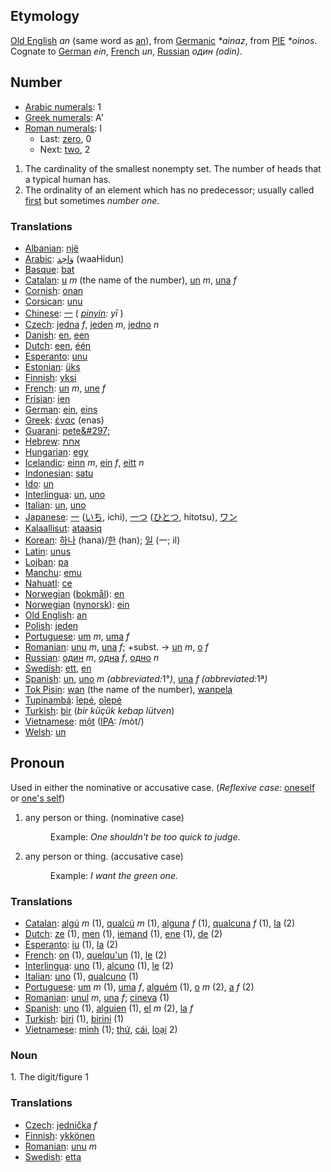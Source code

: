 == Etymology ==

[[Old English]] ''an'' (same word as [[an]]), from [[Germanic]] ''*ainaz'', from [[w:Proto-Indo-European|PIE]] ''*oinos''. Cognate to [[German]] ''ein'', [[French]] ''un'', [[Russian]] ''один'' ''(odin)''.



== Number ==
*[[w:Arabic Numerals|Arabic numerals]]: 1
*[[w:Greek numerals|Greek numerals]]: A'
*[[w:Roman numerals|Roman numerals]]: I
**Last: [[zero]], 0
**Next: [[two]], 2

# The cardinality of the smallest nonempty set. The number of heads that a typical human has.
# The ordinality of an element which has no predecessor; usually called [[first]] but sometimes ''number one''.

=== Translations ===
*[[Albanian]]: [[një]]
*[[Arabic]]: [[وَاحِد]] (waaHidun)
*[[Basque]]: [[bat]]
*[[Catalan]]: [[u]] ''m'' (the name of the number), [[un]] ''m'', [[una]] ''f''
*[[Cornish]]: [[onan]]
*[[Corsican]]: [[unu]]
*[[Chinese]]: [[一]] ( ''[[pinyin]]: yī'' )
*[[Czech]]: [[jedna]] ''f'', [[jeden]] ''m'', [[jedno]] ''n''
*[[Danish]]: [[en]], [[een]]
*[[Dutch]]: [[een]], [[één]]
*[[Esperanto]]: [[unu]]
*[[Estonian]]: [[üks]]
*[[Finnish]]: [[yksi]]
*[[French]]: [[un]] ''m'', [[une]] ''f''
*[[Frisian]]: [[ien]]
*[[German]]: [[ein]], [[eins]]
*[[Greek]]: [[ένας]] (enas)
*[[Guarani]]: [[pete&#297;]]
*[[Hebrew]]: [[אחת]]
*[[Hungarian]]: [[egy]]
*[[Icelandic]]: [[einn]] ''m'', [[ein]] ''f'', [[eitt]] ''n''
*[[Indonesian]]: [[satu]]
*[[Ido]]: [[un]]
*[[Interlingua]]: [[un]], [[uno]]
*[[Italian]]: [[un]], [[uno]]
*[[Japanese]]: [[一]] ([[いち]], ichi), [[一つ]] ([[ひとつ]], hitotsu), [[ワン]]
*[[Kalaallisut]]: [[ataasiq]]
*[[Korean]]: [[하나]] (hana)/[[한]] (han); [[일]] (一; il)
*[[Latin]]: [[unus]]
*[[Lojban]]: [[pa]]
*[[Manchu]]: [[emu]]
*[[Nahuatl]]: [[ce]]
*[[Norwegian]] ([[bokmål]]): [[en]]
*[[Norwegian]] ([[nynorsk]]): [[ein]]
*[[Old English]]: [[an]]
*[[Polish]]: [[jeden]]
*[[Portuguese]]: [[um]] ''m'', [[uma]] ''f''
*[[Romanian]]: [[unu]] ''m'', [[una]] ''f''; +subst. -> [[un]] ''m'', [[o]] ''f''
*[[Russian]]: [[один]] ''m'', [[одна]] ''f'', [[одно]] ''n''
*[[Swedish]]: [[ett]], [[en]]
*[[Spanish]]: [[un]], [[uno]] ''m'' ''(abbreviated: ''1°'')'', [[una]] ''f'' ''(abbreviated: ''1ª'')''
*[[Tok Pisin]]: [[wan]] (the name of the number), [[wanpela]]
*[[Tupinambá]]: [[îepé]], [[oîepé]]
*[[Turkish]]: [[bir]] (''bir küçük kebap lütven'')
*[[Vietnamese]]: [[một]] ([[International Phonetic Alphabet|IPA]]: /mòt/)
*[[Welsh]]: [[un]]

== Pronoun ==
Used in either the nominative or accusative case. (''Reflexive case'': [[oneself]] or [[one's self]])

# any person or thing. (nominative case)
#:Example: ''One shouldn't be too quick to judge.''
# any person or thing. (accusative case)
#:Example: ''I want the green one.''

=== Translations ===
*[[Catalan]]: [[algú]] ''m'' (1), [[qualcú]] ''m'' (1), [[alguna]] ''f'' (1), [[qualcuna]] ''f'' (1), [[la]] (2)
*[[Dutch]]: [[ze]] (1), [[men]] (1), [[iemand]] (1), [[ene]] (1), [[de]] (2)
*[[Esperanto]]: [[iu]] (1), [[la]] (2)
*[[French]]: [[on]] (1), [[quelqu'un]] (1), [[le]] (2)
*[[Interlingua]]: [[uno]] (1), [[alcuno]] (1), [[le]] (2)
*[[Italian]]: [[uno]] (1), [[qualcuno]] (1)
*[[Portuguese]]: [[um]] ''m'' (1), [[uma]] ''f'', [[alguém]] (1), [[o]] ''m'' (2), [[a]] ''f'' (2)
*[[Romanian]]: [[unul]] ''m'', [[una]] ''f''; [[cineva]] (1) 
*[[Spanish]]: [[uno]] (1), [[alguien]] (1), [[el]] ''m'' (2), [[la]] ''f''
*[[Turkish]]: [[biri]] (1), [[birini]] (1)
*[[Vietnamese]]: [[mình]] (1); [[thứ]], [[cái]], [[loại]] 2)

=== Noun ===

1. The digit/figure 1

=== Translations ===
*[[Czech]]: [[jednička]] ''f''
*[[Finnish]]: [[ykkönen]]
*[[Romanian]]: [[unu]] ''m''
*[[Swedish]]: [[etta]]